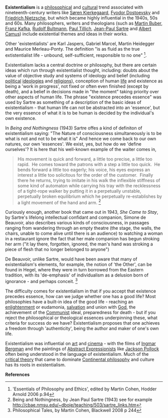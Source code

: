 {{subpages}}

'''Existentialism''' is a [[philosophy|philosophical]] and [[culture|cultural]] trend associated with nineteenth-century writers like [[Søren Kierkegaard]], [[Fyodor Dostoevsky]] and [[Friedrich Nietzsche]], but which became highly influential in the 1940s, 50s and 60s. Many philosophers, writers and theologians (such as [[Martin Buber]], [[Franz Kafka]], [[Rudolf Bultmann]], [[Paul Tillich]], [[Jean-Paul Sartre]] and [[Albert Camus]]) include existential themes and ideas in their works. 

Other 'existentialists' are Karl Jaspers, Gabriel Marcel, Martin Heidegger and Maurice Merleau-Ponty. The definition "is as fluid as the true extistentialist life - unbound, self-sufficient, responsible to no one" <ref>'Essentials of Philosophy and Ethics', edited by Martin Cohen, Hodder Arnold 2006 p.94</ref>.

Existentialism lacks a central doctrine or philosophy, but there are certain ideas which run through existentialist thought, including: doubts about the value of objective study and systems of ideology and belief (including [[politics|political]] [[ideology|ideologies]] and [[religion|religions]]), conception of human [[life]] and existence as being a 'work in progress', not fixed or often even finished (except by death), and a belief in decisions made in "the moment" taking priority over other aspects of human life. The phrase "existence precedes essence" was used by Sartre as something of a description of the basic ideas of existentialism - that human life can not be abstracted into an 'essence', but the very essence of what it is to be human is decided by the individual's own existence.

In ''Being and Nothingness'' (1943) Sartre offes a kind of definiton of existentialism saying: "The Nature of consciousness simultaneously is to be what is not and not to be what it is" And hence we come back to our own natures, our own 'essences'. We exist, yes, but how do we 'define ourselves'? It is here that his well-known example of the waiter comes in, 

<blockquote>His movement is quick and forward, a little too precise, a little too rapid.  He comes toward the patrons with a step a little too quick.  He bends forward a little too eagerly; his voice, his eyes express an interest a little too solicitous for the order of the customer.  Finally there he returns, trying to imitate in his walk the inflexible stiffness of some kind of automaton while carrying his tray with the recklessness of a tight-rope walker by putting it in a perpetually unstable, perpetually broken equilibrium which he perpetually re-establishes by a light movement of the hand and arm.  <ref>Being and Nothingness, by Jean Paul Sartre (1943) see for example http://cbae.nmsu.edu/~dboje/teaching/503/sartre_links.htm </ref></blockquote>

Curiously enough, another book that came out in 1943, ''She Came to Stay'', by Sartre's lifelong intellectual confidant and companion, Simone de Beauvoir, also describes various kinds of consciousness, in passages ranging from wandering through an empty theatre (the stage, the walls, the chairs, unable to come alive until there is an audience) to watching a woman in a restaurant ignore the fact that her male companion has begun stroking her arm ("it lay there, forgotten, ignored, the man's hand was stroking a piece of flesh that no longer belonged to anyone")

De Beauvoir, unlike Sartre, would have been aware that many of existentialism's elements, for example, the notion of 'the Other', can be found in Hegel, where they were in turn borrowed from the Eastern tradition, with its 'de-emphasis' of individualism as a delusion born of ignorance - and perhaps conceit. <ref>Philosophical Tales, by Martin Cohen, Blackwell 2008 p 244</ref>

The difficulty comes for existentialism in that if you accept that existence precedes essence, how can we judge whether one has a good life? Most philosophies have a built-in idea of the good life - reaching an [[enlightenment]] or eudamonia, [[salvation]] and union with [[God]], the achievement of the [[Communism|Communist]] ideal, preparedness for death - but if you reject the philosophical or theological essences underpinning these, what criteria for success do we have? Existentialism proposes that one achieves a freedom through 'authenticity', being the author and maker of one's own life.

Existentialism was influential on [[art]] and [[cinema]] - with the films of [[Ingmar Bergman]] and the paintings of [[Abstract Expressionism|Abstract Expressionists]] like [[Jackson Pollock]] often being understood in the language of existentialism. Much of the [[critical theory]] that came to dominate [[Continental philosophy]] and culture has its roots in existentialism.

'''References'''
<references/>